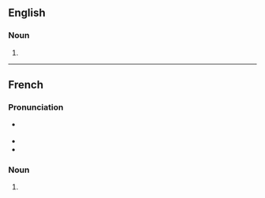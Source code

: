==English==

===Noun===
{{head|en|noun form}}

# {{plural of|en|hypercorrection}}

----

==French==

===Pronunciation===
* {{fr-muteh}} {{fr-IPA}}
* {{homophones|fr|hypercorrection}}
* {{hyphenation|fr|hy|per|co|rrec|tions}}

===Noun===
{{head|fr|noun form|g=f}}

# {{plural of|fr|hypercorrection}}